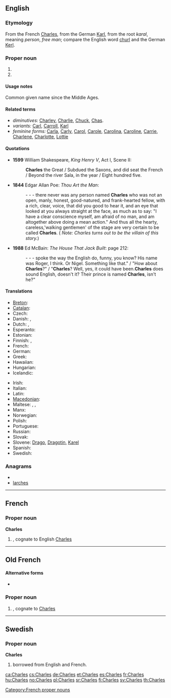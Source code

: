{{also|charles}}
==English==

===Etymology===
From the French [[#French|Charles]], from the German [[Karl]], from the {{etyl|gem}} root ''karal'', meaning ''person'', ''free man''; compare the English word [[churl]] and the German [[Kerl]].

===Proper noun===
{{en-proper noun}}

# {{given name|male|from=Germanic}}
# {{surname|patronymic|from=given names}}

====Usage notes====
Common given name since the Middle Ages.

====Related terms====
* ''diminutives:'' [[Charley]], [[Charlie]], [[Chuck]], [[Chas]].
* ''variants:'' [[Carl]], [[Carroll]], [[Karl]]
* ''feminine forms:'' [[Carla]], [[Carly]], [[Carol]], [[Carole]], [[Carolina]], [[Caroline]], [[Carrie]], [[Charlene]], [[Charlotte]], [[Lottie]]

====Quotations====
* '''1599''' William Shakespeare, ''King Henry V'', Act I, Scene II:
*: '''Charles''' the Great / Subdued the Saxons, and did seat the French / Beyond the river Sala, in the year / Eight hundred five.
* '''1844''' Edgar Allan Poe: ''Thou Art the Man'':
*: - - - there never was any person named '''Charles''' who was not an open, manly, honest, good-natured, and frank-hearted fellow, with a rich, clear, voice, that did you good to hear it, and an eye that looked at you always straight at the face, as much as to say: "I have a clear conscience myself, am afraid of no man, and am altogether above doing a mean action." And thus all the hearty, careless,'walking gentlemen' of the stage are very certain to be called '''Charles'''. ( ''Note: Charles turns out to be the villain of this story.'')
* '''1988''' Ed McBain: ''The House That Jack Built'': page 212:
*: - - - spoke the way the English do, funny, you know? His name was Roger, I think. Or Nigel. Something like that." / "How about '''Charles'''?" / "'''Charles'''? Well, yes, it could have been.'''Charles''' does sound English, doesn't it? Their prince is named '''Charles''', isn't he?"

====Translations====
{{trans-top|given name}}
* [[Breton]]: {{t|br|Charlez|m}}
* [[Catalan]]: {{t+|ca|Carles|m}}
* Czech: {{t+|cs|Karel|m}}
* Danish: {{t-|da|Karl}}, {{t-|da|Carl|alt=Carl }}
* Dutch: {{t-|nl|Karel|m}}, {{t-|nl|Charel}}
* Esperanto: {{t-|eo|Karlo|xs=Esperanto}}
* Estonian: {{t-|et|Kaarel}}
* Finnish: {{t+|fi|Kaarle}}, {{t+|fi|Kaarlo}}
* French: {{t+|fr|Charles}}
* German: {{t+|de|Karl}}
* Greek: {{t+|el|Κάρολος|m}}
* Hawaiian: {{tø|haw|Kale}}
* Hungarian: {{t+|hu|Károly}}
* Icelandic: {{t+|is|Karl}}
{{trans-mid}}
* Irish: {{t-|ga|Séarlas|m}}
* Italian: {{t+|it|Carlo|m}}
* Latin: {{t+|la|Carolus}}
* [[Macedonian]]: {{t|mk|Чарлс|m|tr=Charls}}
* Maltese: {{t-|mt|Karlu|m}}, {{t-|mt|Karmenu|m}}, {{t-|mt|Karmena|f}}
* Manx: {{t-|gv|Çhalse|m}}
* Norwegian: {{t+|no|Karl}}
* Polish: {{t+|pl|Karol|m}}
* Portuguese: {{t+|pt|Carlos|m}}
* Russian: {{t|ru|Карл|m|sc=Cyrl|tr=Karl}}
* Slovak: {{t-|sk|Karol|m}}
* Slovene: [[Drago]], [[Dragotin]], [[Karel]]
* Spanish: {{t+|es|Carlos|m}}
* Swedish: {{t+|sv|Karl}}
{{trans-bottom}}

===Anagrams===
* {{alphagram|acehlrs}}
* [[larches#English|larches]]


----

==French==

===Proper noun===
'''Charles''' {{m}}

# {{given name|male|lang=fr}}, cognate to English [[Charles#English|Charles]]

[[Category:French proper nouns]]

----

==Old French==

====Alternative forms====
* {{l|fro|Carles}}

===Proper noun===
{{infl|fro|proper noun}}

# {{given name|male|lang=fro}}, cognate to {{etyl|en|-}} [[Charles#English|Charles]]

----

==Swedish==

===Proper noun===
'''Charles'''

# {{given name|male|lang=sv}} borrowed from English and French.

[[ca:Charles]]
[[cs:Charles]]
[[de:Charles]]
[[et:Charles]]
[[es:Charles]]
[[fr:Charles]]
[[hu:Charles]]
[[no:Charles]]
[[pl:Charles]]
[[sr:Charles]]
[[fi:Charles]]
[[sv:Charles]]
[[th:Charles]]